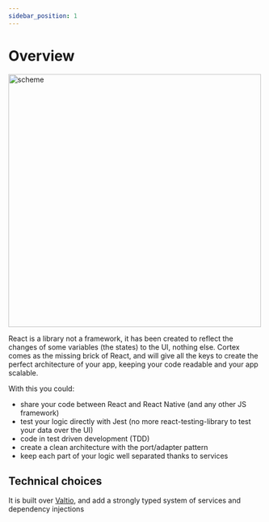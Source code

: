 ```yaml
---
sidebar_position: 1
---
```


# Overview

<div style={{textAlign: "center", marginBottom: 30}}>
  <img alt="scheme" width="500px" height="500px"  src={require('@site/static/img/cortex-scheme.png').default} />
</div>

React is a library not a framework, it has been created to reflect the changes of some variables (the states) to the UI, nothing else.
Cortex comes as the missing brick of React, and will give all the keys to create the perfect architecture of your app, keeping your code readable and your app scalable.

With this you could:

- share your code between React and React Native (and any other JS framework)
- test your logic directly with Jest (no more react-testing-library to test your data over the UI)
- code in test driven development (TDD)
- create a clean architecture with the port/adapter pattern
- keep each part of your logic well separated thanks to services

## Technical choices

It is built over [Valtio](https://valtio.pmnd.rs/), and add a strongly typed system of services and dependency injections


